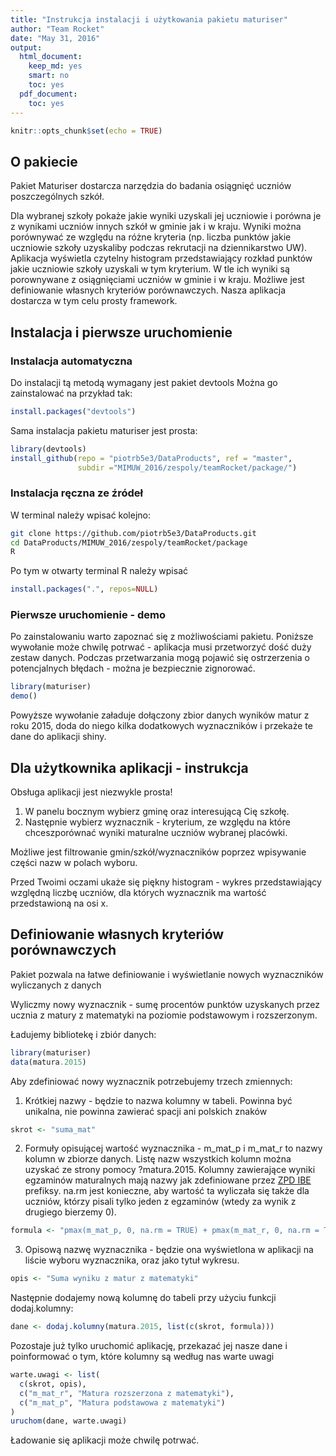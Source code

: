 ```yaml
---
title: "Instrukcja instalacji i użytkowania pakietu maturiser"
author: "Team Rocket"
date: "May 31, 2016"
output:
  html_document:
    keep_md: yes
    smart: no
    toc: yes
  pdf_document:
    toc: yes
---
```


```r
knitr::opts_chunk$set(echo = TRUE)
```

## O pakiecie

Pakiet Maturiser dostarcza narzędzia do badania osiągnięć uczniów poszczególnych szkół.

Dla wybranej szkoły pokaże jakie wyniki uzyskali jej uczniowie i porówna je z wynikami uczniów innych szkół w gminie jak i w kraju. Wyniki można porównywać ze względu na różne kryteria (np. liczba punktów jakie uczniowie szkoły uzyskaliby podczas rekrutacji na dziennikarstwo UW). Aplikacja wyświetla czytelny histogram przedstawiający rozkład punktów jakie uczniowie szkoły uzyskali w tym kryterium. W tle ich wyniki są porownywane z osiągnięciami uczniów w gminie i w kraju. Możliwe jest definiowanie własnych kryteriów porównawczych. Nasza aplikacja dostarcza w tym celu prosty framework.


## Instalacja i pierwsze uruchomienie

### Instalacja automatyczna
Do instalacji tą metodą wymagany jest pakiet devtools
Można go zainstalować na przykład tak:
```r
install.packages("devtools")
```
Sama instalacja pakietu maturiser jest prosta:
```r
library(devtools)
install_github(repo = "piotrb5e3/DataProducts", ref = "master",
               subdir ="MIMUW_2016/zespoly/teamRocket/package/")
```

### Instalacja ręczna ze źródeł

W terminal należy wpisać kolejno:
```bash
git clone https://github.com/piotrb5e3/DataProducts.git
cd DataProducts/MIMUW_2016/zespoly/teamRocket/package
R
```
Po tym w otwarty terminal R należy wpisać
```r
install.packages(".", repos=NULL)
```

### Pierwsze uruchomienie - demo
Po zainstalowaniu warto zapoznać się z możliwościami pakietu.
Poniższe wywołanie może chwilę potrwać - aplikacja musi przetworzyć dość duży zestaw danych. Podczas przetwarzania mogą pojawić się ostrzerzenia o potencjalnych błędach - można je bezpiecznie zignorować.
```r
library(maturiser)
demo()
```
Powyższe wywołanie załaduje dołączony zbior danych wyników matur z
roku 2015, doda do niego kilka dodatkowych wyznaczników i przekaże te
dane do aplikacji shiny.

## Dla użytkownika aplikacji - instrukcja

Obsługa aplikacji jest niezwykle prosta!

1. W panelu bocznym wybierz gminę oraz interesującą Cię szkołę.
2. Następnie wybierz wyznacznik - kryterium, ze względu na które chceszporównać wyniki maturalne uczniów wybranej placówki.

Możliwe jest filtrowanie gmin/szkół/wyznaczników poprzez wpisywanie części nazw w polach wyboru.

Przed Twoimi oczami ukaże się piękny histogram - wykres przedstawiający względną liczbę uczniów, dla których wyznacznik ma wartość przedstawioną na osi x.

## Definiowanie własnych kryteriów porównawczych

Pakiet pozwala na łatwe definiowanie i wyświetlanie nowych wyznaczników wyliczanych z danych

Wyliczmy nowy wyznacznik - sumę procentów punktów uzyskanych przez ucznia z matury z matematyki na poziomie podstawowym i rozszerzonym.

Ładujemy bibliotekę i zbiór danych:
```r
library(maturiser)
data(matura.2015)
```
Aby zdefiniować nowy wyznacznik potrzebujemy trzech zmiennych:

1. Krótkiej nazwy - będzie to nazwa kolumny w tabeli.
Powinna być unikalna, nie powinna zawierać spacji ani polskich znaków
```r
skrot <- "suma_mat"
```
2. Formuły opisującej wartość wyznacznika - m_mat_p i m_mat_r to nazwy kolumn w zbiorze danych. Listę nazw wszystkich kolumn można uzyskać ze strony pomocy ?matura.2015.
Kolumny zawierające wyniki egzaminów maturalnych mają nazwy jak zdefiniowane przez
[ZPD IBE](http://zpd.ibe.edu.pl/doku.php?id=czesci_egzaminu)
prefiksy. na.rm jest konieczne, aby wartość ta wyliczała się także dla uczniów,
którzy pisali tylko jeden z egzaminów (wtedy za wynik z drugiego bierzemy 0).
```r
formula <- "pmax(m_mat_p, 0, na.rm = TRUE) + pmax(m_mat_r, 0, na.rm = TRUE)"
```
3. Opisową nazwę wyznacznika - będzie ona wyświetlona w aplikacji na liście wyboru wyznacznika, oraz jako tytuł wykresu.
```r
opis <- "Suma wyniku z matur z matematyki"
```

Następnie dodajemy nową kolumnę do tabeli przy użyciu funkcji dodaj.kolumny:
```r
dane <- dodaj.kolumny(matura.2015, list(c(skrot, formula)))
```
Pozostaje już tylko uruchomić aplikację, przekazać jej nasze dane i poinformować o tym, które kolumny są według nas warte uwagi
```r
warte.uwagi <- list(
  c(skrot, opis),
  c("m_mat_r", "Matura rozszerzona z matematyki"),
  c("m_mat_p", "Matura podstawowa z matematyki")
)
uruchom(dane, warte.uwagi)
```
Ładowanie się aplikacji może chwilę potrwać.